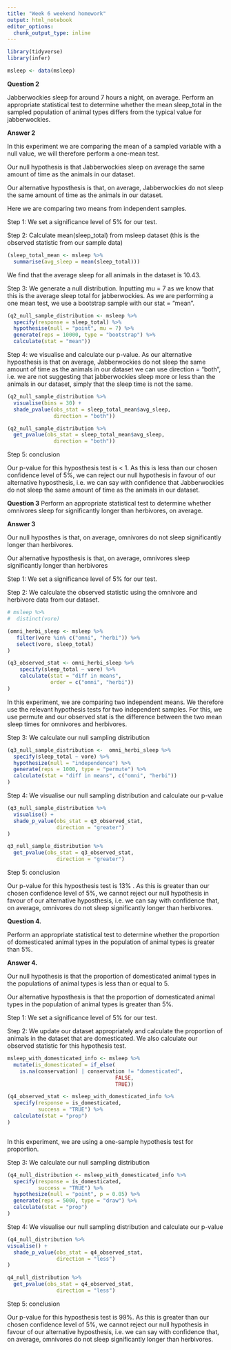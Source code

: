 ```yaml
---
title: "Week 6 weekend homework"
output: html_notebook
editor_options: 
  chunk_output_type: inline
---
```




```r

library(tidyverse)
library(infer)

msleep <- data(msleep)

```

**Question 2** 

Jabberwockies sleep for around 7 hours a night, on average. Perform an appropriate statistical test to determine whether the mean sleep_total in the sampled population of animal types differs from the typical value for jabberwockies.

**Answer 2**

In this experiment we are comparing the mean of a sampled variable with a null value, we will therefore perform a one-mean test. 

Our null hypothesis is that Jabberwockies sleep on average the same amount of time as the animals in our dataset.

Our alternative hyposthesis is that, on average, Jabberwockies do not sleep the same amount of time as the animals in our dataset. 

Here we are comparing two means from independent samples. 

Step 1: We set a significance level of 5% for our test. 

Step 2: Calculate mean(sleep_total) from msleep dataset (this is the observed statistic from our sample data)

```r

(sleep_total_mean <- msleep %>% 
  summarise(avg_sleep = mean(sleep_total)))

```

We find that the average sleep for all animals in the dataset is 10.43.

Step 3: We generate a null distribution. Inputting mu = 7 as we know that this is the average sleep total for jabberwockies. As we are performing a one mean test, we use a bootstrap sample with our stat = "mean".  


```r

(q2_null_sample_distribution <- msleep %>% 
  specify(response = sleep_total) %>% 
  hypothesise(null = "point", mu = 7) %>% 
  generate(reps = 10000, type = "bootstrap") %>% 
  calculate(stat = "mean"))

```

Step 4: we visualise and calculate our p-value. As our alternative hyposthesis is that on average, Jabberwockies do not sleep the same amount of time as the animals in our dataset we can use direction = "both", i.e. we are not suggesting that jabberwockies sleep more or less than the animals in our dataset, simply that the sleep time is not the same. 

```r

(q2_null_sample_distribution %>% 
  visualise(bins = 30) +
  shade_pvalue(obs_stat = sleep_total_mean$avg_sleep,
               direction = "both"))

```


```r

(q2_null_sample_distribution %>% 
  get_pvalue(obs_stat = sleep_total_mean$avg_sleep,
               direction = "both"))

```

Step 5: conclusion

Our p-value for this hyposthesis test is < 1. As this is less than our chosen confidence level of 5%, we can reject our null hypothesis in favour of our alternative hyposthesis, i.e. we can say with confidence that Jabberwockies do not sleep the same amount of time as the animals in our dataset. 


**Question 3**
Perform an appropriate statistical test to determine whether omnivores sleep for significantly longer than herbivores, on average.

**Answer 3**

Our null hyposthes is that, on average, omnivores do not sleep significantly longer than herbivores.

Our alternative hyposthesis is that, on average, omnivores sleep significantly longer than herbivores

Step 1: We set a significance level of 5% for our test. 

Step 2: We calculate the observed statistic using the omnivore and herbivore data from our dataset. 

```r

# msleep %>% 
#  distinct(vore)

(omni_herbi_sleep <- msleep %>%
   filter(vore %in% c("omni", "herbi")) %>% 
   select(vore, sleep_total)
)

(q3_observed_stat <- omni_herbi_sleep %>% 
    specify(sleep_total ~ vore) %>%
    calculate(stat = "diff in means", 
              order = c("omni", "herbi"))
)

```
In this experiment, we are comparing two independent means. We therefore use the relevant hypothesis tests for two independent samples. For this, we use permute and our observed stat is the difference between the two mean sleep times for omnivores and herbivores. 

Step 3: We calculate our null sampling distribution

```r

(q3_null_sample_distribution <-  omni_herbi_sleep %>%
  specify(sleep_total ~ vore) %>% 
  hypothesize(null = "independence") %>% 
  generate(reps = 1000, type = "permute") %>% 
  calculate(stat = "diff in means", c("omni", "herbi"))
)

```


Step 4: We visualise our null sampling distribution and calculate our p-value 

```r

(q3_null_sample_distribution %>%
  visualise() +
  shade_p_value(obs_stat = q3_observed_stat, 
                direction = "greater")
)

```


```r

q3_null_sample_distribution %>% 
  get_pvalue(obs_stat = q3_observed_stat, 
                direction = "greater")

```

Step 5: conclusion

Our p-value for this hyposthesis test is 13% . As this is greater than our chosen confidence level of 5%, we cannot reject our null hypothesis in favour of our alternative hyposthesis, i.e. we can say with confidence that, on average, omnivores do not sleep significantly longer than herbivores.

**Question 4.**

Perform an appropriate statistical test to determine whether the proportion of domesticated animal types in the population of animal types is greater than 5%.

**Answer 4.**

Our null hypothesis is that the proportion of domesticated animal types in the populations of animal types is less than or equal to 5.

Our alternative hyposthesis is that the proportion of domesticated animal types in the population of animal types is greater than 5%.

Step 1: We set a significance level of 5% for our test. 

Step 2: We update our dataset appropriately and calculate the proportion of animals in the dataset that are domesticated. We also calculate our observed statistic for this hypothesis test. 

```r

msleep_with_domesticated_info <- msleep %>% 
  mutate(is_domesticated = if_else(
    is.na(conservation) | conservation != "domesticated",
                                   FALSE,
                                   TRUE))

(q4_observed_stat <- msleep_with_domesticated_info %>% 
  specify(response = is_domesticated, 
          success = "TRUE") %>% 
  calculate(stat = "prop")
)



```
In this experiment, we are using a one-sample hypothesis test for proportion. 

Step 3: We calculate our null sampling distribution

```r

(q4_null_distribution <- msleep_with_domesticated_info %>%
  specify(response = is_domesticated, 
          success = "TRUE") %>% 
  hypothesize(null = "point", p = 0.05) %>%
  generate(reps = 5000, type = "draw") %>%
  calculate(stat = "prop") 
)

```


Step 4: We visualise our null sampling distribution and calculate our p-value 

```r

(q4_null_distribution %>%
visualise() + 
  shade_p_value(obs_stat = q4_observed_stat, 
                direction = "less")
)

```


```r

q4_null_distribution %>% 
  get_pvalue(obs_stat = q4_observed_stat, 
                direction = "less")

```

Step 5: conclusion

Our p-value for this hyposthesis test is 99%. As this is greater than our chosen confidence level of 5%, we cannot reject our null hypothesis in favour of our alternative hyposthesis, i.e. we can say with confidence that, on average, omnivores do not sleep significantly longer than herbivores.








